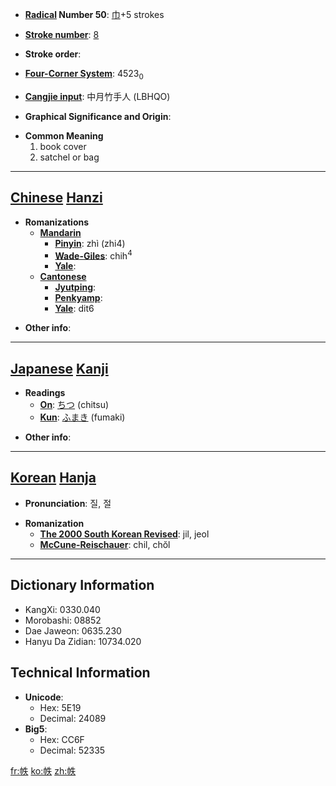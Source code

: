 * '''[[Wiktionary:Chinese radical index| Radical]] Number 50''': [[Wiktionary:Chinese radical index 巾|巾]]+5 strokes

* '''[[Wiktionary:Chinese total strokes index|Stroke number]]''': [[Wiktionary:Chinese total strokes index 8|8]]

* '''Stroke order''': 

* '''[[Wiktionary:Chinese four corner index|Four-Corner System]]''': 4523<sub>0</sub>

* '''[[Wiktionary:Chinese Cangjie index|Cangjie input]]''': 中月竹手人 (LBHQO)

* '''Graphical Significance and Origin''': 

* '''Common Meaning'''
*#book cover
*# satchel or bag


----

== [[Chinese]] [[Hanzi]] ==

* '''Romanizations'''
** '''[[Mandarin]]'''
*** '''[[Pinyin]]''': zhì (zhi4)
*** '''[[Wade-Giles]]''': chih<sup>4</sup>
*** '''[[Yale]]''': 
** '''[[Cantonese]]'''
*** '''[[Jyutping]]''':
*** '''[[Penkyamp]]''': 
*** '''[[Yale]]''': dit6

* '''Other info''': 

----

== [[Japanese]] [[Kanji]] ==

* '''Readings'''
** '''[[On]]''': [[ちつ]] (chitsu)
** '''[[Kun]]''': [[ふまき]] (fumaki)

* '''Other info''':  

----

== [[Korean]] [[Hanja]] ==

* '''Pronunciation''': 질, 절

* '''Romanization'''
** '''[[The 2000 South Korean Revised Romanization|The 2000 South Korean Revised]]''': jil, jeol
** '''[[McCune-Reischauer]]''': chil, chŏl

----

== Dictionary Information ==

* KangXi: 0330.040
* Morobashi: 08852
* Dae Jaweon: 0635.230
* Hanyu Da Zidian: 10734.020

== Technical Information ==

* '''Unicode''':
** Hex: 5E19
** Decimal: 24089
* '''Big5''':
** Hex: CC6F
** Decimal: 52335

[[fr:帙]]
[[ko:帙]]
[[zh:帙]]